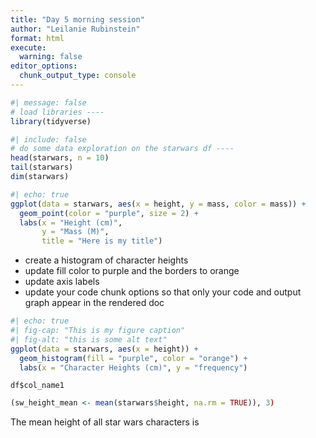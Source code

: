 ```yaml
---
title: "Day 5 morning session"
author: "Leilanie Rubinstein"
format: html
execute: 
  warning: false
editor_options: 
  chunk_output_type: console
---
```


```r
#| message: false
# load libraries ----
library(tidyverse)
```

```r
#| include: false
# do some data exploration on the starwars df ----
head(starwars, n = 10)
tail(starwars)
dim(starwars)
```

```r
#| echo: true
ggplot(data = starwars, aes(x = height, y = mass, color = mass)) + 
  geom_point(color = "purple", size = 2) + 
  labs(x = "Height (cm)",
       y = "Mass (M)",
       title = "Here is my title")
```

- create a histogram of character heights
- update fill color to purple and the borders to orange
- update axis labels
- update your code chunk options so that only your code and output graph appear in the rendered doc

```r
#| echo: true
#| fig-cap: "This is my figure caption"
#| fig-alt: "this is some alt text"
ggplot(data = starwars, aes(x = height)) + 
  geom_histogram(fill = "purple", color = "orange") +
  labs(x = "Character Heights (cm)", y = "frequency")
```

`df$col_name1`
```r

(sw_height_mean <- mean(starwars$height, na.rm = TRUE)), 3)
```

The mean height of all star wars characters is 








